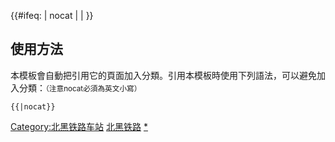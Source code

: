 {{鐵道路線|
| 模板名稱 = 北黑铁路
| 名稱 = [[北黑铁路]]
| 代表色 = #0033c9
| Logo = [[File:China Railways.svg|17px]]
| 背景顏色 = #FFFFFF
| 車站列表 = [[北安站|北安]] - [[二井站 (中国)|二井]] - [[二龙山屯站|二龙山屯]] - [[五大连池站|五大连池]]（曾名沾河、讷谟尔） - [[龙镇站|龙镇]] - [[襄河站|襄河]] - [[龙门河站|龙门河]] - [[辰清站|辰清]] - [[清溪站 (黑龙江省)|清溪]] - [[孙吴站|孙吴]] - [[孙吴北站|孙吴北]] - [[额雨站|额雨]] - [[潮水站|潮水]] - [[西岗子站|西岗子]] - [[三吉屯站|三吉屯]] - [[锦河站|锦河]] - [[黑河站|黑河]]
}}



<includeonly>{{#ifeq: {{{1}}} | nocat | <!--空--> | [[Category:北黑铁路车站]] }}</includeonly><noinclude>

==使用方法==
本模板會自動把引用它的頁面加入分類。引用本模板時使用下列語法，可以避免加入分類：<small>（注意nocat必須為英文小寫）</small>
 <nowiki>{{</nowiki>{{PAGENAME}}<nowiki>|nocat}}</nowiki>
[[Category:中國鐵路路線模板|北黑铁路]]
[[Category:北黑铁路车站|*]]
</noinclude>